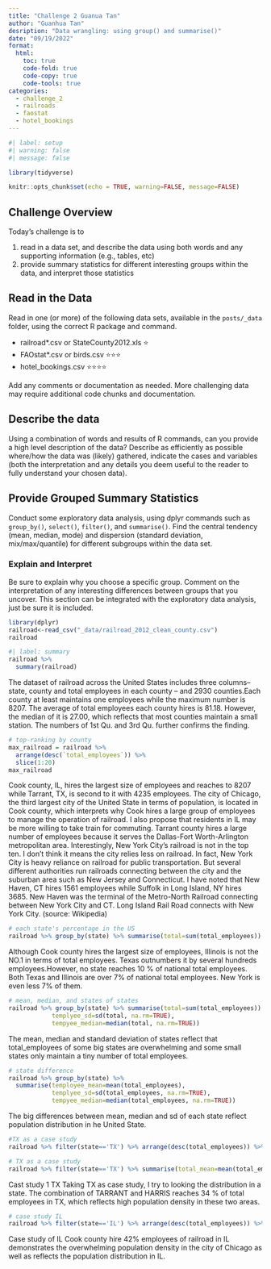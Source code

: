 ```yaml
---
title: "Challenge 2 Guanua Tan"
author: "Guanhua Tan"
desription: "Data wrangling: using group() and summarise()"
date: "09/19/2022"
format:
  html:
    toc: true
    code-fold: true
    code-copy: true
    code-tools: true
categories:
  - challenge_2
  - railroads
  - faostat
  - hotel_bookings
---
```


```r
#| label: setup
#| warning: false
#| message: false

library(tidyverse)

knitr::opts_chunk$set(echo = TRUE, warning=FALSE, message=FALSE)
```

## Challenge Overview

Today's challenge is to

1)  read in a data set, and describe the data using both words and any supporting information (e.g., tables, etc)
2)  provide summary statistics for different interesting groups within the data, and interpret those statistics

## Read in the Data

Read in one (or more) of the following data sets, available in the `posts/_data` folder, using the correct R package and command.

-   railroad\*.csv or StateCounty2012.xls ⭐
-   FAOstat\*.csv or birds.csv ⭐⭐⭐
-   hotel_bookings.csv ⭐⭐⭐⭐

Add any comments or documentation as needed. More challenging data may require additional code chunks and documentation.

## Describe the data

Using a combination of words and results of R commands, can you provide a high level description of the data? Describe as efficiently as possible where/how the data was (likely) gathered, indicate the cases and variables (both the interpretation and any details you deem useful to the reader to fully understand your chosen data).

## Provide Grouped Summary Statistics

Conduct some exploratory data analysis, using dplyr commands such as `group_by()`, `select()`, `filter()`, and `summarise()`. Find the central tendency (mean, median, mode) and dispersion (standard deviation, mix/max/quantile) for different subgroups within the data set.

### Explain and Interpret

Be sure to explain why you choose a specific group. Comment on the interpretation of any interesting differences between groups that you uncover. This section can be integrated with the exploratory data analysis, just be sure it is included.


```r
library(dplyr)
railroad<-read_csv("_data/railroad_2012_clean_county.csv")
railroad
```



```r
#| label: summary
railroad %>%
  summary(railroad)
```

The dataset of railroad across the United States includes three columns--state, county and total employees in each county -- and 2930 counties.Each county at least maintains one employees while the maximum number is 8207. The average of total employees each county hires is 81.18. However, the median of it is 27.00, which reflects that most counties maintain a small station. The numbers of 1st Qu. and 3rd Qu. further confirms the finding.




```r
# top-ranking by county
max_railroad = railroad %>%
  arrange(desc(`total_employees`)) %>%
  slice(1:20)
max_railroad
```
Cook county, IL, hires the largest size of employees and reaches to 8207 while Tarrant, TX, is second to it with 4235 employees. The city of Chicago, the third largest city of the United State in terms of population, is located in Cook county, which interprets why Cook hires a large group of employees to manage the operation of railroad. I also propose that residents in IL may be more willing to take train for commuting. Tarrant county hires a large number of employees because it serves the Dallas-Fort Worth-Arlington metropolitan area. Interestingly, New York City's railroad is not in the top ten. I don't think it means the city relies less on railroad. In fact, New York City is heavy reliance on railroad for public transportation. But several different authorities run railroads connecting between the city and the suburban area such as New Jersey and Connecticut. I have noted that New Haven, CT hires 1561 employees while Suffolk in Long Island, NY hires 3685. New Haven was the terminal of the Metro-North Railroad connecting between New York City and CT. Long Island Rail Road connects with New York City. (source: Wikipedia)


```r
# each state's percentage in the US
railroad %>% group_by(state) %>% summarise(total=sum(total_employees)) %>% arrange(desc(total)) %>% mutate(total_national=sum(total) , ratio=total/total_national)  %>% slice(1:10)
```

Although Cook county hires the largest size of employees, Illinois is not the NO.1 in terms of total employees. Texas outnumbers it by several hundreds employees.However, no state reaches 10 % of national total employees. Both Texas and Illinois are over 7% of national total employees. New York is even less 7% of them.

```r
# mean, median, and states of states
railroad %>% group_by(state) %>% summarise(total=sum(total_employees)) %>%  summarise(temployee_mean=mean(total),
            templyee_sd=sd(total, na.rm=TRUE),
            tempyee_median=median(total, na.rm=TRUE))
```
The mean, median and standard deviation of states reflect that total_employees of some big states are overwhelming and some small states only maintain a tiny number of total employees.

```r
# state difference
railroad %>% group_by(state) %>%
  summarise(temployee_mean=mean(total_employees),
            templyee_sd=sd(total_employees, na.rm=TRUE),
            tempyee_median=median(total_employees, na.rm=TRUE))
```
  The big differences between mean, median and sd of each state reflect population distribution in he United State.


```r
#TX as a case study
railroad %>% filter(state=='TX') %>% arrange(desc(total_employees)) %>% mutate(total_TX=sum(total_employees), ratio_TX=total_employees/total_TX) %>% filter(total_employees >100)
```

```r
# TX as a case study
railroad %>% filter(state=='TX') %>% summarise(total_mean=mean(total_employees), total_madian=median(total_employees))
```
  Cast study 1 TX
  Taking TX as case study, I try to looking the distribution in a state. The combination of TARRANT and HARRIS reaches 34 % of total employees in TX, which reflects high population density in these two areas.
  
```r
# case study IL
railroad %>% filter(state=='IL') %>% arrange(desc(total_employees)) %>% mutate(total_IL=sum(total_employees), ratio_IL=total_employees/total_IL) %>% filter(total_employees >100)
```
  Case study of IL
  Cook county hire 42% employees of railroad in IL demonstrates the overwhelming population density in the city of Chicago as well as reflects the population distribution in IL.







